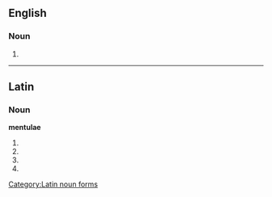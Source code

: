 {{also|mentulæ}}
==English==

===Noun===
{{head|en|noun plural form}}

# {{plural of|mentula|lang=en}}

----

==Latin==

===Noun===
'''mentulae''' {{g|f}}

# {{inflection of|lang=la|mentula||gen|s}}
# {{inflection of|lang=la|mentula||dat|s}}
# {{inflection of|lang=la|mentula||nom|p}}
# {{inflection of|lang=la|mentula||voc|p}}

[[Category:Latin noun forms]]